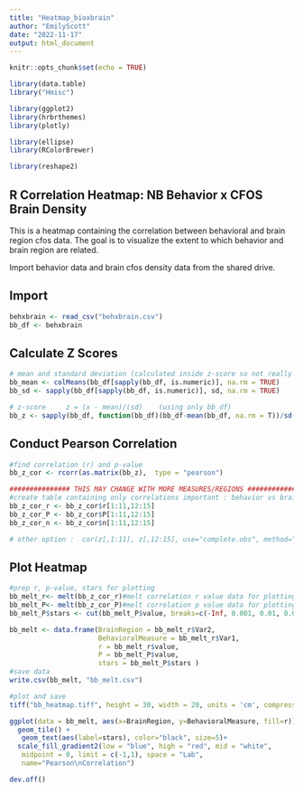 ```yaml
---
title: "Heatmap_bioxbrain"
author: "EmilyScott"
date: "2022-11-17"
output: html_document
---
```


```r
knitr::opts_chunk$set(echo = TRUE)
```

```r
library(data.table)
library("Hmisc")

library(ggplot2)
library(hrbrthemes)
library(plotly)

library(ellipse)
library(RColorBrewer)

library(reshape2)
```

## R Correlation Heatmap: NB Behavior x CFOS Brain Density 

This is a heatmap containing the correlation between behavioral and brain region cfos data. The goal is to visualize the extent to which behavior and brain region are related.  

Import behavior data and brain cfos density data from the shared drive. 

## Import

```r
behxbrain <- read_csv("behxbrain.csv")
bb_df <- behxbrain
```

## Calculate Z Scores

```r
# mean and standard deviation (calculated inside z-score so not really necessary but nice to look at)
bb_mean <- colMeans(bb_df[sapply(bb_df, is.numeric)], na.rm = TRUE)
bb_sd <- sapply(bb_df[sapply(bb_df, is.numeric)], sd, na.rm = TRUE)

# z-score     z = (x - mean)/(sd)    (using only bb_df)
bb_z <- sapply(bb_df, function(bb_df)(bb_df-mean(bb_df, na.rm = T))/sd(bb_df,na.rm = T))
```

## Conduct Pearson Correlation

```r
#find correlation (r) and p-value
bb_z_cor <- rcorr(as.matrix(bb_z),  type = "pearson")

############### THIS MAY CHANGE WITH MORE MEASURES/REGIONS #############
#create table containing only correlations important : behavior vs brain
bb_z_cor_r <- bb_z_cor$r[1:11,12:15]
bb_z_cor_P <- bb_z_cor$P[1:11,12:15]
bb_z_cor_n <- bb_z_cor$n[1:11,12:15]

# other option :  cor(z[,1:11], z[,12:15], use="complete.obs", method="pearson")
```

## Plot Heatmap

```r
#prep r, p-value, stars for plotting
bb_melt_r<- melt(bb_z_cor_r)#melt correlation r value data for plotting
bb_melt_P<- melt(bb_z_cor_P)#melt correlation p value data for plotting
bb_melt_P$stars <- cut(bb_melt_P$value, breaks=c(-Inf, 0.001, 0.01, 0.05, Inf), label=c("***", "**", "*", "")) #p-value sig stars

bb_melt <- data.frame(BrainRegion = bb_melt_r$Var2, 
                      BehavioralMeasure = bb_melt_r$Var1,
                      r = bb_melt_r$value,
                      P = bb_melt_P$value,
                      stars = bb_melt_P$stars )
#save data
write.csv(bb_melt, "bb_melt.csv")

#plot and save 
tiff("bb_heatmap.tiff", height = 30, width = 20, units = 'cm', compression = "lzw", res = 300)

ggplot(data = bb_melt, aes(x=BrainRegion, y=BehavioralMeasure, fill=r)) +
  geom_tile() +
   geom_text(aes(label=stars), color="black", size=5)+
  scale_fill_gradient2(low = "blue", high = "red", mid = "white", 
   midpoint = 0, limit = c(-1,1), space = "Lab", 
   name="Pearson\nCorrelation")

dev.off()
```
